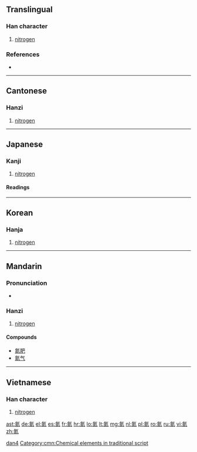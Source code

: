 ==Translingual==

===Han character===
{{Han char|rn=84|rad=气|as=08|sn=12|four=8081<sub>7</sub>|canj=人弓火火 (ONFF)}}

# [[nitrogen]] <!-- unicode.org, jisho.org, and weblio.jp are all wrong, this is nitrogen, *not* xenon. -->

===References===
* {{Han ref|kx=0600.011|dkj=17071|hdz=32013.060|uh=6C2E|ud=27694|bh=B4E1|bd=46305}}

----

==Cantonese==

===Hanzi===
{{yue-hanzi|jyut=|y=daam6}}

# [[nitrogen]] <!-- unicode.org, jisho.org, and weblio.jp are all wrong, this is nitrogen, *not* xenon. -->

----

==Japanese==

===Kanji===
{{ja-kanji|grade=uc|rs=气08}}

# [[nitrogen]] <!-- unicode.org, jisho.org, and weblio.jp are all wrong, this is nitrogen, *not* xenon. -->

====Readings====
{{ja-readings
|on=[[たん]] (tan)
}}

----

==Korean==

===Hanja===
{{ko-hanja|hangeul=담|eumhun=|rv=dam|mr=tam|y=tam}}

# [[nitrogen]] <!-- unicode.org, jisho.org, and weblio.jp are all wrong, this is nitrogen, *not* xenon. -->
----

==Mandarin==
{{wikipedia|氮|lang=cmn}}
===Pronunciation===
* {{audio|zh-dan4.ogg|audio}}

===Hanzi===
{{cmn-hanzi|pin=[[dàn]] ([[dan4]])|wg=tan<sup>4</sup>}}

# [[nitrogen]] <!-- unicode.org, jisho.org, and weblio.jp are all wrong, this is nitrogen, *not* xenon. -->

====Compounds====
* [[氮肥]]
* [[氮气]]

[[Category:cmn:Chemical elements in simplified script|dan4]]
[[Category:cmn:Chemical elements in traditional script]]

----

==Vietnamese==

===Han character===
{{vi-hantu|[[đạm]]|rs=气08}}

# [[nitrogen]] <!-- unicode.org, jisho.org, and weblio.jp are all wrong, this is nitrogen, *not* xenon. -->

[[ast:氮]]
[[de:氮]]
[[el:氮]]
[[es:氮]]
[[fr:氮]]
[[hr:氮]]
[[lo:氮]]
[[lt:氮]]
[[mg:氮]]
[[nl:氮]]
[[pl:氮]]
[[ro:氮]]
[[ru:氮]]
[[vi:氮]]
[[zh:氮]]